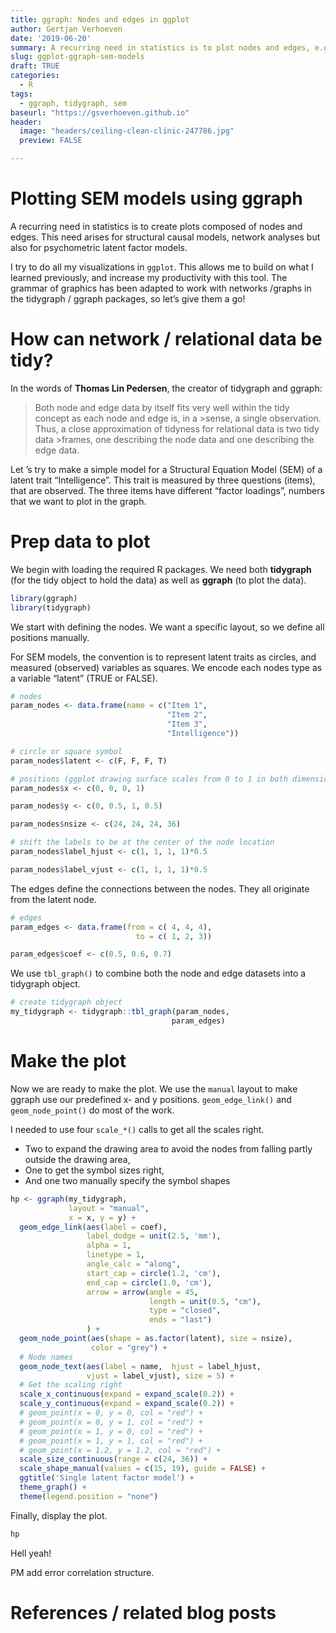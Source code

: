```yaml
---
title: ggraph: Nodes and edges in ggplot
author: Gertjan Verhoeven
date: '2019-06-20'
summary: A recurring need in statistics is to plot nodes and edges, e.g. for structural causal models, but also for psychometrics this same need arises. here is how to do it.
slug: ggplot-ggraph-sem-models
draft: TRUE
categories:
  - R
tags:
  - ggraph, tidygraph, sem
baseurl: "https://gsverhoeven.github.io"
header:
  image: "headers/ceiling-clean-clinic-247786.jpg"
  preview: FALSE

---
```


# Plotting SEM models using ggraph

A recurring need in statistics is to create plots composed of nodes and edges.
This need arises for structural causal models, network analyses but also for psychometric latent factor models.

I try to do all my visualizations in `ggplot`. This allows me to build on what I learned previously, and increase my productivity with this tool. The grammar of graphics has been adapted to work with networks /graphs in the tidygraph / ggraph packages, so let's give them a go!

# How can network / relational data be tidy?

In the words of **Thomas Lin Pedersen**, the creator of tidygraph and ggraph:

>Both node and edge data by itself fits very well within the tidy concept as each node and edge is, in a >sense, a single observation. Thus, a close approximation of tidyness for relational data is two tidy data >frames, one describing the node data and one describing the edge data.

Let 's try to make a simple model for a Structural Equation Model (SEM) of a latent trait "Intelligence". 
This trait is measured by three questions (items), that are observed.
The three items have different "factor loadings", numbers that we want to plot in the graph.

# Prep data to plot

We begin with loading the required R packages.
We need both **tidygraph** (for the tidy object to hold the data) as well as **ggraph** (to plot the data).

```r
library(ggraph)
library(tidygraph)
```

We start with defining the nodes.
We want a specific layout, so we define all positions manually.

For SEM models, the convention is to represent latent traits as circles, and measured (observed) variables as squares. We encode each nodes type as a variable "latent" (TRUE or FALSE).

```r
# nodes
param_nodes <- data.frame(name = c("Item 1", 
                                   "Item 2", 
                                   "Item 3", 
                                   "Intelligence"))

# circle or square symbol
param_nodes$latent <- c(F, F, F, T)

# positions (ggplot drawing surface scales from 0 to 1 in both dimensions)
param_nodes$x <- c(0, 0, 0, 1)

param_nodes$y <- c(0, 0.5, 1, 0.5)

param_nodes$nsize <- c(24, 24, 24, 36)

# shift the labels to be at the center of the node location
param_nodes$label_hjust <- c(1, 1, 1, 1)*0.5

param_nodes$label_vjust <- c(1, 1, 1, 1)*0.5
```

The edges define the connections between the nodes. They all originate from the latent node.

```r
# edges
param_edges <- data.frame(from = c( 4, 4, 4), 
                            to = c( 1, 2, 3))

param_edges$coef <- c(0.5, 0.6, 0.7)
```

We use `tbl_graph()` to combine both the node and edge datasets into a tidygraph object.

```r
# create tidygraph object
my_tidygraph <- tidygraph::tbl_graph(param_nodes, 
                                    param_edges)
```

# Make the plot

Now we are ready to make the plot. We use the `manual` layout to make ggraph use our predefined x- and y positions. `geom_edge_link()` and `geom_node_point()` do most of the work.

I needed to use four `scale_*()` calls to get all the scales right.

* Two to expand the drawing area to avoid the nodes from falling partly outside the drawing area,
* One to get the symbol sizes right,
* And one two manually specify the symbol shapes

```r

hp <- ggraph(my_tidygraph,
             layout = "manual", 
             x = x, y = y) +
  geom_edge_link(aes(label = coef),
                 label_dodge = unit(2.5, 'mm'),
                 alpha = 1,
                 linetype = 1, 
                 angle_calc = "along",
                 start_cap = circle(1.2, 'cm'),
                 end_cap = circle(1.0, 'cm'),
                 arrow = arrow(angle = 45, 
                               length = unit(0.5, "cm"), 
                               type = "closed",
                               ends = "last")
                 ) +
  geom_node_point(aes(shape = as.factor(latent), size = nsize),
                  color = "grey") +
  # Node names
  geom_node_text(aes(label = name,  hjust = label_hjust,
                 vjust = label_vjust), size = 5) + 
  # Get the scaling right
  scale_x_continuous(expand = expand_scale(0.2)) +
  scale_y_continuous(expand = expand_scale(0.2)) +
  # geom_point(x = 0, y = 0, col = "red") + 
  # geom_point(x = 0, y = 1, col = "red") + 
  # geom_point(x = 1, y = 0, col = "red") + 
  # geom_point(x = 1, y = 1, col = "red") + 
  # geom_point(x = 1.2, y = 1.2, col = "red") + 
  scale_size_continuous(range = c(24, 36)) +
  scale_shape_manual(values = c(15, 19), guide = FALSE) +
  ggtitle('Single latent factor model') + 
  theme_graph() +
  theme(legend.position = "none")

```

Finally, display the plot.

```r
hp
```


Hell yeah! 

PM add error correlation structure.

# References / related blog posts

